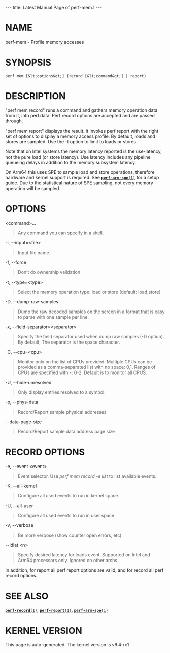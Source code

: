 ---
title: Latest Manual Page of perf-mem.1
---


= NAME =

perf-mem - Profile memory accesses

= SYNOPSIS =

<pre>perf mem [&lt;options&gt;] (record [&lt;command&gt;] | report)</pre>
= DESCRIPTION =

&quot;perf mem record&quot; runs a command and gathers memory operation data from it, into perf.data. Perf record options are accepted and are passed through.

&quot;perf mem report&quot; displays the result. It invokes perf report with the right set of options to display a memory access profile. By default, loads and stores are sampled. Use the -t option to limit to loads or stores.

Note that on Intel systems the memory latency reported is the use-latency, not the pure load (or store latency). Use latency includes any pipeline queueing delays in addition to the memory subsystem latency.

On Arm64 this uses SPE to sample load and store operations, therefore hardware and kernel support is required. See [[Latest Manual Page of perf-arm-spe.1|<tt>'''perf-arm-spe'''(1)</tt>]] for a setup guide. Due to the statistical nature of SPE sampling, not every memory operation will be sampled.

= OPTIONS =

&lt;command&gt;...

<blockquote>Any command you can specify in a shell.
</blockquote>
-i, --input=&lt;file&gt;

<blockquote>Input file name.
</blockquote>
-f, --force

<blockquote>Don’t do ownership validation
</blockquote>
-t, --type=&lt;type&gt;

<blockquote>Select the memory operation type: load or store (default: load,store)
</blockquote>
-D, --dump-raw-samples

<blockquote>Dump the raw decoded samples on the screen in a format that is easy to parse with one sample per line.
</blockquote>
-x, --field-separator=&lt;separator&gt;

<blockquote>Specify the field separator used when dump raw samples (-D option). By default, The separator is the space character.
</blockquote>
-C, --cpu=&lt;cpu&gt;

<blockquote>Monitor only on the list of CPUs provided. Multiple CPUs can be provided as a comma-separated list with no space: 0,1. Ranges of CPUs are specified with -: 0-2. Default is to monitor all CPUS.
</blockquote>
-U, --hide-unresolved

<blockquote>Only display entries resolved to a symbol.
</blockquote>
-p, --phys-data

<blockquote>Record/Report sample physical addresses
</blockquote>
--data-page-size

<blockquote>Record/Report sample data address page size
</blockquote>
= RECORD OPTIONS =

-e, --event &lt;event&gt;

<blockquote>Event selector. Use ''perf mem record -e list'' to list available events.
</blockquote>
-K, --all-kernel

<blockquote>Configure all used events to run in kernel space.
</blockquote>
-U, --all-user

<blockquote>Configure all used events to run in user space.
</blockquote>
-v, --verbose

<blockquote>Be more verbose (show counter open errors, etc)
</blockquote>
--ldlat &lt;n&gt;

<blockquote>Specify desired latency for loads event. Supported on Intel and Arm64 processors only. Ignored on other archs.
</blockquote>
In addition, for report all perf report options are valid, and for record all perf record options.

= SEE ALSO =

[[Latest Manual Page of perf-record.1|<tt>'''perf-record'''(1)</tt>]], [[Latest Manual Page of perf-report.1|<tt>'''perf-report'''(1)</tt>]], [[Latest Manual Page of perf-arm-spe.1|<tt>'''perf-arm-spe'''(1)</tt>]]


= KERNEL VERSION =

This page is auto-generated.  The kernel version is v6.4-rc1